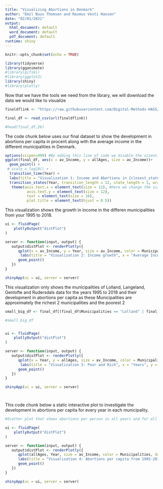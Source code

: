 ```yaml
---
title: "Visualizing Abortions in Denmark"
author: "Emil Buus Thomsen and Rasmus Vesti Hansen"
date: "02/01/2021"
output:
  html_document: default
  word_document: default
  pdf_document: default
runtime: shiny
---
```


```r
knitr::opts_chunk$set(echo = TRUE)

```



```r

library(tidyverse)
library(gganimate)
#library(gifski)
#library(ggplot2)
library(shiny)
#library(plotly)

```




Now that we have the tools we need from the library, we will download the data we would like to visualize

```r
finaldflink <- "https://raw.githubusercontent.com/Digital-Methods-HASS/au557916_Thomsen_Emil/main/final_df.csv"

final_df <- read_csv(url(finaldflink))

#head(final_df,26)

```





The code chunk below uses our final dataset to show the development in abortions per capita in procent along with the average income in the different municipalities in Denmark.

```r
options(scipen=999) #By adding this line of code we disable the scientific way of writing lables.
ggplot(final_df, aes(x = av_Income, y = allAges, size = av_Income))+
  geom_point() + 
 # scale_x_log10() + 
  transition_time(Year) + 
  labs(title = "Visualization 1: Income and Abortions in {closest_state}", x = "Averidge Income", y = "Abortions per capita in %") + 
  transition_states(Year, transition_length = 12, state_length = 1, wrap = TRUE) +
   theme(axis.text.x = element_text(size = 12), #here we change the size of the labels.
          axis.text.y = element_text(size = 12),
          text = element_text(size = 16),
          plot.title = element_text(hjust = 0.5))

```




This visualization shows the growth in income in the differen municipalities from your 1995 to 2018.
```r
ui <- fluidPage(
    plotlyOutput("distPlot")
)

server <- function(input, output) {
   output$distPlot <- renderPlotly({
      qplot(x = av_Income, y = Year, size = av_Income, color = Municipalities, data = final_df) + 
       labs(title = "Visualization 2: Income growth", x = "Average Income in Municipalities", y = "Years")+
      geom_point()
   })
}

shinyApp(ui = ui, server = server)

```



This visualization only shows the municipalities of Lolland, Langeland, Gentofte and Rudersdals data for the years 1995 to 2018 and their development in abortions per capita as these Municipalities are approximately the richest 2 municipalities and the poorest 2
```r

small_big_df <- final_df[(final_df$Municipalities == "Lolland" | final_df$Municipalities =="Gentofte" | final_df$Municipalities =="Rudersdal" | final_df$Municipalities == "Langeland"),] #creating a data frame that only consist of 4 municipalities.

#small_big_df


ui <- fluidPage(
    plotlyOutput("distPlot")
)

server <- function(input, output) {
   output$distPlot <- renderPlotly({
      qplot(x = Year, y = allAges, size = av_Income, color = Municipalities, data = small_big_df) + 
       labs(title = "Visualization 3: Poor and Rich", x = "Years", y = "Abotions per capita in %")+
      geom_point()
   })
}

shinyApp(ui = ui, server = server)




```




This code chunk below a static interactive plot to investigate the development in abortions per capita for every year in each municipality.

```r

#Scatter plot that shows abortions per person in all years and for all Municipalities

ui <- fluidPage(
    plotlyOutput("distPlot")
)

server <- function(input, output) {
   output$distPlot <- renderPlotly({
      qplot(allAges, Year, size = av_Income, color = Municipalities, data = final_df) + 
      labs(title = "Visualization 4: Abortions per capita from 1995-2018", x = "Abortions per capita in %", y = "Years") +
      geom_point()
   })
}

shinyApp(ui = ui, server = server)
```

